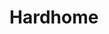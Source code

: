 
# Hardhome
<ProjectDetails
  region="Beyond the Wall"
  house="Free Folk"
  type="Ruin"
  status="Not Started"
  warp="/warp hardhomenew"
  projectLead=""
  dateStarted="undefined"
  dateCompleted="undefined"
/>

